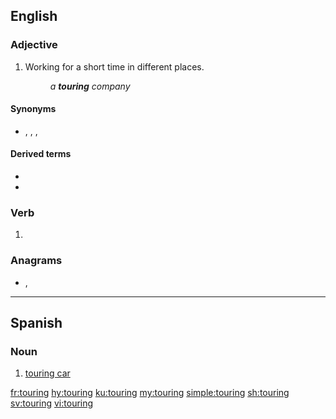 ==English==

===Adjective===
{{en-adj|-}}

# Working for a short time in different places.
#: ''a '''touring''' company''

====Synonyms====
* {{l|en|itinerant}}, {{l|en|moving}}, {{l|en|road}}, {{l|en|traveling}}

====Derived terms====
* {{l|en|touring car}}
* {{l|en|touring company}}

===Verb===
{{head|en|present participle}}

# {{present participle of|tour|lang=en|nocat=1}}

===Anagrams===
* {{l|en|ring out}}, {{l|en|routing}}
----
==Spanish==

===Noun===
{{es-noun|m}}

# [[touring car]]

[[fr:touring]]
[[hy:touring]]
[[ku:touring]]
[[my:touring]]
[[simple:touring]]
[[sh:touring]]
[[sv:touring]]
[[vi:touring]]
